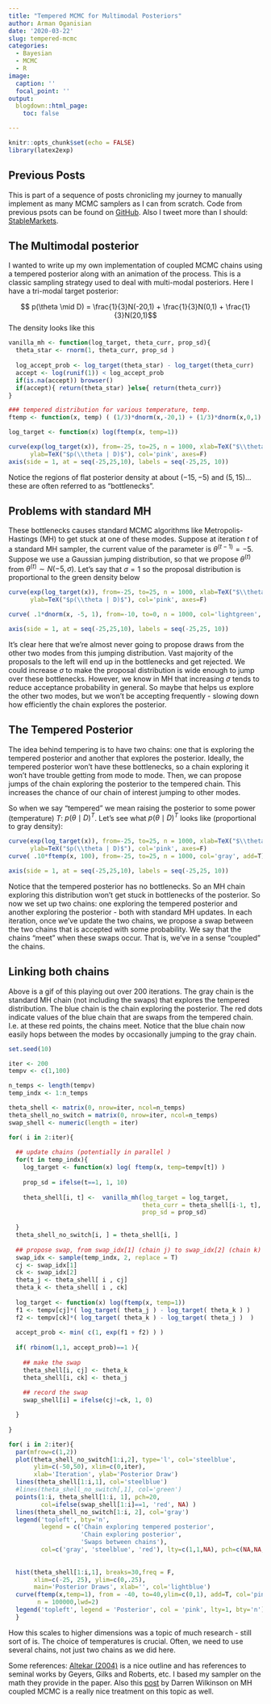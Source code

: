 ```yaml
---
title: "Tempered MCMC for Multimodal Posteriors"
author: Arman Oganisian
date: '2020-03-22'
slug: tempered-mcmc
categories:
  - Bayesian
  - MCMC
  - R
image:
  caption: ''
  focal_point: ''
output:
  blogdown::html_page:
    toc: false

---
```


```r
knitr::opts_chunk$set(echo = FALSE)
library(latex2exp)

```

## Previous Posts

This is part of a sequence of posts chronicling my journey to manually implement as many MCMC samplers as I can from scratch. Code from previous psots can be found on [GitHub](https://github.com/stablemarkets/BayesianTutorials). Also I tweet more than I should: [StableMarkets](https://twitter.com/StableMarkets).

## The Multimodal posterior

I wanted to write up my own implementation of coupled MCMC chains using a tempered posterior along with an animation of the process. This is a classic sampling strategy used to deal with multi-modal posteriors. Here I have a tri-modal target posterior:

$$ p(\theta \mid D) = \frac{1}{3}N(-20,1) + \frac{1}{3}N(0,1) + \frac{1}{3}N(20,1)$$
The density looks like this
```r
vanilla_mh <- function(log_target, theta_curr, prop_sd){
  theta_star <- rnorm(1, theta_curr, prop_sd )
  
  log_accept_prob <- log_target(theta_star) - log_target(theta_curr)
  accept <- log(runif(1)) < log_accept_prob
  if(is.na(accept)) browser()
  if(accept){ return(theta_star) }else{ return(theta_curr)}
}

### tempered distribution for various temperature, temp.
ftemp <- function(x, temp) ( (1/3)*dnorm(x,-20,1) + (1/3)*dnorm(x,0,1) + (1/3)*dnorm(x,20,1))^(1/temp)

log_target <- function(x) log(ftemp(x, temp=1))
```

```r
curve(exp(log_target(x)), from=-25, to=25, n = 1000, xlab=TeX("$\\theta$"), 
      ylab=TeX("$p(\\theta | D)$"), col='pink', axes=F)
axis(side = 1, at = seq(-25,25,10), labels = seq(-25,25, 10))

```

Notice the regions of flat posterior density at about $(-15,-5)$ and $(5,15)$...these are often referred to as "bottlenecks". 

## Problems with standard MH

These bottlenecks causes standard MCMC algorithms like Metropolis-Hastings (MH) to get stuck at one of these modes. Suppose at iteration $t$ of a standard MH sampler, the current value of the parameter is $\theta^{(t-1)}= - 5$. Suppose we use a Gaussian jumping distribution, so that we propose $\theta^{(t)}$ from $\theta^{(t)} \sim N( -5, \sigma)$. Let's say that $\sigma=1$ so the proposal distribution is proportional to the green density below

```r
curve(exp(log_target(x)), from=-25, to=25, n = 1000, xlab=TeX("$\\theta$"), 
      ylab=TeX("$p(\\theta | D)$"), col='pink', axes=F)

curve( .1*dnorm(x, -5, 1), from=-10, to=0, n = 1000, col='lightgreen', add=T)

axis(side = 1, at = seq(-25,25,10), labels = seq(-25,25, 10))

```

It's clear here that we're almost never going to propose draws from the other two modes from this jumping distribution. Vast majority of the proposals to the left will end up in the bottlenecks and get rejected. We could increase $\sigma$ to make the proposal distribution is wide enough to jump over these bottlenecks. However, we know in MH that increasing $\sigma$ tends to reduce acceptance probability in general. So maybe that helps us explore the other two modes, but we won't be accepting frequently - slowing down how efficiently the chain explores the posterior.  

## The Tempered Posterior 

The idea behind tempering is to have two chains: one that is exploring the tempered posterior and another that explores the posterior. Ideally, the tempered posterior won't have these bottlenecks, so a chain exploring it won't have trouble getting from mode to mode. Then, we can propose jumps of the chain exploring the posterior to the tempered chain. This increases the chance of our chain of interest jumping to other modes.  

So when we say "tempered" we mean raising the posterior to some power (temperature) $T$: $p(\theta \mid D)^T$. Let's see what $p(\theta \mid D)^T$ looks like (proportional to gray density):

```r
curve(exp(log_target(x)), from=-25, to=25, n = 1000, xlab=TeX("$\\theta$"), 
      ylab=TeX("$p(\\theta | D)$"), col='pink', axes=F)
curve( .10*ftemp(x, 100), from=-25, to=25, n = 1000, col='gray', add=T)

axis(side = 1, at = seq(-25,25,10), labels = seq(-25,25, 10))

```
Notice that the tempered posterior has no bottlenecks. So an MH chain exploring this distribution won't get stuck in bottlenecks of the posterior. So now we set up two chains: one exploring the tempered posterior and another exploring the posterior - both with standard MH updates. In each iteration, once we've update the two chains, we propose a swap between the two chains that is accepted with some probability. We say that the chains "meet" when these swaps occur. That is, we've in a sense "coupled" the chains.

## Linking both chains

Above is a gif of this playing out over 200 iterations. The gray chain is the standard MH chain (not including the swaps) that explores the tempered distribution. The blue chain is the chain exploring the posterior. The red dots indicate values of the blue chain that are swaps from the tempered chain. I.e. at these red points, the chains meet. Notice that the blue chain now easily hops between the modes by occasionally jumping to the gray chain. 

```r
set.seed(10)

iter <- 200
tempv <- c(1,100)

n_temps <- length(tempv)
temp_indx <- 1:n_temps

theta_shell <- matrix(0, nrow=iter, ncol=n_temps)
theta_shell_no_switch = matrix(0, nrow=iter, ncol=n_temps)
swap_shell <- numeric(length = iter)

for( i in 2:iter){
  
  ## update chains (potentially in parallel )
  for(t in temp_indx){
    log_target <- function(x) log( ftemp(x, temp=tempv[t]) )
    
    prop_sd = ifelse(t==1, 1, 10)
    
    theta_shell[i, t] <-  vanilla_mh(log_target = log_target, 
                                     theta_curr = theta_shell[i-1, t], 
                                     prop_sd = prop_sd)
    
  }
  theta_shell_no_switch[i, ] = theta_shell[i, ]
  
  ## propose swap, from swap_idx[1] (chain j) to swap_idx[2] (chain k)
  swap_idx <- sample(temp_indx, 2, replace = T)
  cj <- swap_idx[1]
  ck <- swap_idx[2]
  theta_j <- theta_shell[ i , cj]
  theta_k <- theta_shell[ i , ck]
  
  log_target <- function(x) log(ftemp(x, temp=1))
  f1 <- tempv[cj]*( log_target( theta_j ) - log_target( theta_k ) )
  f2 <- tempv[ck]*( log_target( theta_k ) - log_target( theta_j )  )
  
  accept_prob <- min( c(1, exp(f1 + f2) ) )
    
  if( rbinom(1,1, accept_prob)==1 ){
    
    ## make the swap
    theta_shell[i, cj] <- theta_k
    theta_shell[i, ck] <- theta_j
    
    ## record the swap
    swap_shell[i] = ifelse(cj!=ck, 1, 0)

  }
  
}
```

```r

for( i in 2:iter){
  par(mfrow=c(1,2))
  plot(theta_shell_no_switch[1:i,2], type='l', col='steelblue', 
       ylim=c(-50,50), xlim=c(0,iter), 
       xlab='Iteration', ylab='Posterior Draw')
  lines(theta_shell[1:i,1], col='steelblue')
  #lines(theta_shell_no_switch[,1], col='green')
  points(1:i, theta_shell[1:i, 1], pch=20, 
         col=ifelse(swap_shell[1:i]==1, 'red', NA) )
  lines(theta_shell_no_switch[1:i, 2], col='gray')
  legend('topleft', bty='n',
         legend = c('Chain exploring tempered posterior',
                    'Chain exploring posterior', 
                    'Swaps between chains'), 
         col=c('gray', 'steelblue', 'red'), lty=c(1,1,NA), pch=c(NA,NA, 20) )
  
  
  hist(theta_shell[1:i,1], breaks=30,freq = F, 
       xlim=c(-25, 25), ylim=c(0,.25), 
       main='Posterior Draws', xlab='', col='lightblue')
  curve(ftemp(x,temp=1), from = -40, to=40,ylim=c(0,1), add=T, col='pink', 
        n = 100000,lwd=2)
  legend('topleft', legend = 'Posterior', col = 'pink', lty=1, bty='n')
  }

```

How this scales to higher dimensions was a topic of much research - still sort of is. The choice of temperatures is crucial. Often, we need to use several chains, not just two chains as we did here.

Some references: [Altekar (2004)](https://watermark.silverchair.com/btg427.pdf?token=AQECAHi208BE49Ooan9kkhW_Ercy7Dm3ZL_9Cf3qfKAc485ysgAAAnIwggJuBgkqhkiG9w0BBwagggJfMIICWwIBADCCAlQGCSqGSIb3DQEHATAeBglghkgBZQMEAS4wEQQM04FQsJU_yuBlk6pUAgEQgIICJU5z_DCSyt4AWDbdYc5DKoYVAwlXc4EAxGX3JiQSB-xRmw1yVhp7HxYz7FChVxgevsfxYge4-YiegspbC3DHo7YoF2f0am8rPPZiH8R2bHbm-jRG5FrlgIARRVCPqOvH4RzJpAyOSfMujiZapiJJ-1TQzBx2vWWOYl9rcKNsndj25dj19gNC8ac0qNlfe9kaNmZTkjJvkw3OGVhkBhYINM0MxVx22VBI0BDfGHlPUU8pfKIWm-IlCOJWGYOafYrxp5Jkx1D_tQcAGhfnUUx_IDNQkxnfi6zrfun_PBw9X846gb3HEaZl-6CPzWSwy9-eyx0B_hw_YzAuv1a1ykwlsVcFxRFqatSGy_qQNcHOnV5mDNqssmKvk4YFtbBjvRlhcoE3lIocOplAOO3WiVMfqG1s16N2z-t6UDKGCLJINsQtiW2bExmkhip4zd0jZiYG7RemKRlnSKVjMFrs98bHgNmOkeAZomX-ICG8dUmmQG6y9hL-LtGVtd7MR5jbop71eCMtfKT-02RkSSZrR-SN9czgiNlxf46w1IEu3ayAITwwCQkqi9Jme4lQBvo9FXpE8EVE75-qryOmfqIDbcVrq4uylsw149rTPupS5EVfMI_Rb9ULQAgLAugE5LU3hKz8rFDJzbcK1OBPmR36ZUBX7Ly_5jupsTZ-Qsm2HZkDLHXsgSlnB6xst7mLE9gL1jpjO3RVCrOp87n351p3-4Fb8SIYa35XNw) is a nice outline and has references to seminal works by Geyers, Gilks and Roberts, etc. I based my sampler on the math they provide in the paper. Also this [post](https://darrenjw.wordpress.com/2013/09/29/parallel-tempering-and-metropolis-coupled-mcmc/) by Darren Wilkinson on MH coupled MCMC is a really nice treatment on this topic as well.
